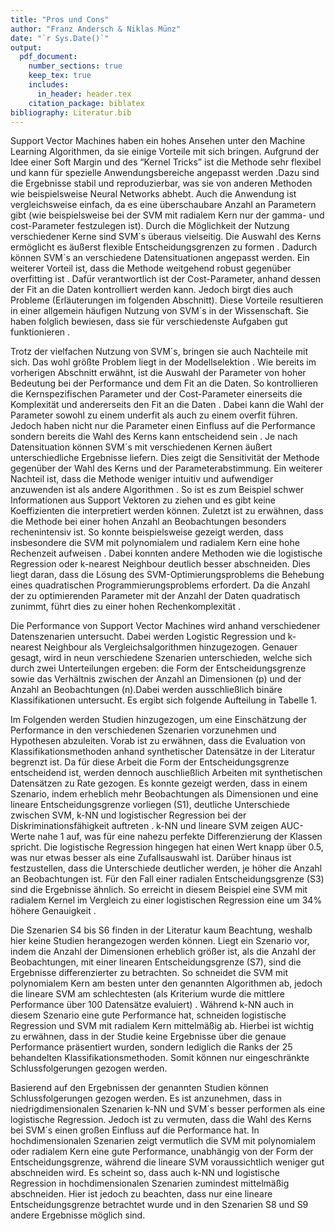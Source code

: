 ```yaml
---
title: "Pros und Cons"
author: "Franz Andersch & Niklas Münz"
date: "`r Sys.Date()`"
output: 
  pdf_document:
    number_sections: true
    keep_tex: true
    includes:
      in_header: header.tex
    citation_package: biblatex
bibliography: Literatur.bib
---
```

\subsection{Pros}
Support Vector Machines haben ein hohes Ansehen unter den Machine Learning Algorithmen, da sie einige Vorteile mit sich bringen. Aufgrund der Idee einer Soft Margin und des "Kernel Tricks" ist die Methode sehr flexibel und kann für spezielle Anwendungsbereiche angepasst werden \parencite{bennettSupportVectorMachines2000}.Dazu sind die Ergebnisse stabil und reproduzierbar, was sie von anderen Methoden wie beispielsweise Neural Networks abhebt. Auch die Anwendung ist vergleichsweise einfach, da es eine überschaubare Anzahl an Parametern gibt (wie beispielsweise bei der SVM mit radialem Kern nur der gamma- und cost-Parameter festzulegen ist).\newline
Durch die Möglichkeit der Nutzung verschiedener Kerne sind SVM´s überaus vielseitig. Die Auswahl des Kerns ermöglicht es äußerst flexible Entscheidungsgrenzen zu formen \parencite{kuhnAppliedPredictiveModeling2013}. Dadurch können SVM´s an verschiedene Datensituationen angepasst werden.\newline
Ein weiterer Vorteil ist, dass die Methode weitgehend robust gegenüber overfitting ist \parencite{kuhnAppliedPredictiveModeling2013}. Dafür verantwortlich ist der Cost-Parameter, anhand dessen der Fit an die Daten kontrolliert werden kann. Jedoch birgt dies auch Probleme (Erläuterungen im folgenden Abschnitt).\newline
Diese Vorteile resultieren in einer allgemein häufigen Nutzung von SVM´s in der Wissenschaft. Sie haben folglich bewiesen, dass sie für verschiedenste Aufgaben gut funktionieren \parencite{kuhnAppliedPredictiveModeling2013}.

\subsection{Cons}
Trotz der vielfachen Nutzung von SVM´s, bringen sie auch Nachteile mit sich. Das wohl größte Problem liegt in der Modellselektion \parencite{bennettSupportVectorMachines2000}. Wie bereits im vorherigen Abschnitt erwähnt, ist die Auswahl der Parameter von hoher Bedeutung bei der Performance und dem Fit an die Daten. So kontrollieren die Kernspezifischen Parameter und der Cost-Parameter einerseits die Komplexität und andererseits den Fit an die Daten \parencite{kuhnAppliedPredictiveModeling2013}. Dabei kann die Wahl der Parameter sowohl zu einem underfit als auch zu einem overfit führen. Jedoch haben nicht nur die Parameter einen Einfluss auf die Performance sondern bereits die Wahl des Kerns kann entscheidend sein \parencite{burgesTutorialSupportVector1998}. Je nach Datensituation können SVM´s mit verschiedenen Kernen äußert unterschiedliche Ergebnisse liefern. Dies zeigt die Sensitivität der Methode gegenüber der Wahl des Kerns und der Parameterabstimmung.\newline
Ein weiterer Nachteil ist, dass die Methode weniger intuitiv und aufwendiger anzuwenden ist als andere Algorithmen \parencite{bennettSupportVectorMachines2000}. So ist es zum Beispiel schwer Informationen aus Support Vektoren zu ziehen und es gibt keine Koeffizienten die interpretiert werden können.\newline
Zuletzt ist zu erwähnen, dass die Methode bei einer hohen Anzahl an Beobachtungen besonders rechenintensiv ist. So konnte beispielsweise gezeigt werden, dass insbesondere die SVM mit polynomialem und radialem Kern eine hohe Rechenzeit aufweisen \parencite{scholzComparisonClassificationMethods2021}. Dabei konnten andere Methoden wie die logistische Regression oder k-nearest Neighbour deutlich besser abschneiden. Dies liegt daran, dass die Lösung des SVM-Optimierungsproblems die Behebung eines quadratischen Programmierungsproblems erfordert. Da die Anzahl der zu optimierenden Parameter mit der Anzahl der Daten quadratisch zunimmt, führt dies zu einer hohen Rechenkomplexität \parencite{kecmanSupportVectorMachines2005}.

\subsection{Hypothesen}
Die Performance von Support Vector Machines wird anhand verschiedener Datenszenarien untersucht. Dabei werden Logistic Regression und k-nearest Neighbour als Vergleichsalgorithmen hinzugezogen. Genauer gesagt, wird in neun verschiedene Szenarien unterschieden, welche sich durch zwei Unterteilungen ergeben: die Form der Entscheidungsgrenze sowie das Verhältnis zwischen der Anzahl an Dimensionen (p) und der Anzahl an Beobachtungen (n).Dabei werden ausschließlich binäre Klassifikationen untersucht. Es ergibt sich folgende Aufteilung in Tabelle 1.
\begin{table}[h]
\begin{center}
\begin{tabular}{ |c|c|c|c| }
 \hline
  & linear & polynomial & radial \\
 \hline
 p $\ll$ n & S1 & S2 & S3 \\
 \hline
 p $=$ n & S4 & S5 & S6 \\
 \hline
 p $\gg$ n & S7 & S8 & S9 \\
 \hline
\end{tabular}
\end{center}
\caption{Datensituationen}
\label{tab:datensituationen}
\end{table}
Im Folgenden werden Studien hinzugezogen, um eine Einschätzung der Performance in den verschiedenen Szenarien vorzunehmen und Hypothesen abzuleiten. Vorab ist zu erwähnen, dass die Evaluation von Klassifikationsmethoden anhand synthetischer Datensätze in der Literatur begrenzt ist. Da für diese Arbeit die Form der Entscheidungsgrenze entscheidend ist, werden dennoch auschließlich Arbeiten mit synthetischen Datensätzen zu Rate gezogen.\newline
Es konnte gezeigt werden, dass in einem Szenario, indem erheblich mehr Beobachtungen als Dimensionen und eine lineare Entscheidungsgrenze vorliegen (S1), deutliche Unterschiede zwischen SVM, k-NN und logistischer Regression bei der Diskriminationsfähigkeit auftreten \parencite{entezari-malekiComparisonClassificationMethods2009}. k-NN und lineare SVM zeigen AUC-Werte nahe 1 auf, was für eine nahezu perfekte Differenzierung der Klassen spricht. Die logistische Regression hingegen hat einen Wert knapp über 0.5, was nur etwas besser als eine Zufallsauswahl ist. Darüber hinaus ist festzustellen, dass die Unterschiede deutlicher werden, je höher die Anzahl an Beobachtungen ist.\newline
Für den Fall einer radialen Entscheidungsgrenze (S3) sind die Ergebnisse ähnlich. So erreicht in diesem Beispiel eine SVM mit radialem Kernel im Vergleich zu einer logistischen Regression eine um 34% höhere Genauigkeit \parencite{faveroClassificationPerformanceEvaluation2022}.

Die Szenarien S4 bis S6 finden in der Literatur kaum Beachtung, weshalb hier keine Studien herangezogen werden können. Liegt ein Szenario vor, indem die Anzahl der Dimensionen erheblich größer ist, als die Anzahl der Beobachtungen, mit einer linearen Entscheidungsgrenze (S7), sind die Ergebnisse differenzierter zu betrachten. So schneidet die SVM mit polynomialem Kern am besten unter den genannten Algorithmen ab, jedoch die lineare SVM am schlechtesten (als Kriterium wurde die mittlere Performance über 100 Datensätze evaluiert) \parencite{scholzComparisonClassificationMethods2021}. Während k-NN auch in diesem Szenario eine gute Performance hat, schneiden logistische Regression und SVM mit radialem Kern mittelmäßig ab. Hierbei ist wichtig zu erwähnen, dass in der Studie keine Ergebnisse über die genaue Performance präsentiert wurden, sondern lediglich die Ranks der 25 behandelten Klassifikationsmethoden. Somit können nur eingeschränkte Schlussfolgerungen gezogen werden.

Basierend auf den Ergebnissen der genannten Studien können Schlussfolgerungen gezogen werden. Es ist anzunehmen, dass in niedrigdimensionalen Szenarien k-NN und SVM´s besser performen als eine logistische Regression. Jedoch ist zu vermuten, dass die Wahl des Kerns bei SVM´s einen großen Einfluss auf die Performance hat.\newline
In hochdimensionalen Szenarien zeigt vermutlich die SVM mit polynomialem oder radialem Kern eine gute Performance, unabhängig von der Form der Entscheidungsgrenze, während die lineare SVM voraussichtlich weniger gut abschneiden wird. Es scheint so, dass auch k-NN und logistische Regression in hochdimensionalen Szenarien zumindest mittelmäßig abschneiden. Hier ist jedoch zu beachten, dass nur eine lineare Entscheidungsgrenze betrachtet wurde und in den Szenarien S8 und S9 andere Ergebnisse möglich sind.